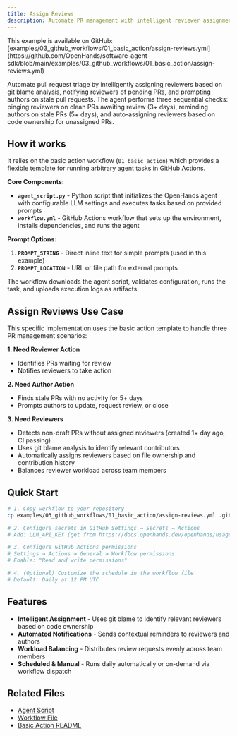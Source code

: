 ```yaml
---
title: Assign Reviews
description: Automate PR management with intelligent reviewer assignment and workflow notifications using OpenHands Agent
---
```


<Note>
This example is available on GitHub: [examples/03_github_workflows/01_basic_action/assign-reviews.yml](https://github.com/OpenHands/software-agent-sdk/blob/main/examples/03_github_workflows/01_basic_action/assign-reviews.yml)
</Note>

Automate pull request triage by intelligently assigning reviewers based on git blame analysis, notifying reviewers of pending PRs, and prompting authors on stale pull requests. The agent performs three sequential checks: pinging reviewers on clean PRs awaiting review (3+ days), reminding authors on stale PRs (5+ days), and auto-assigning reviewers based on code ownership for unassigned PRs.

## How it works

It relies on the basic action workflow (`01_basic_action`) which provides a flexible template for running arbitrary agent tasks in GitHub Actions.

**Core Components:**
- **`agent_script.py`** - Python script that initializes the OpenHands agent with configurable LLM settings and executes tasks based on provided prompts
- **`workflow.yml`** - GitHub Actions workflow that sets up the environment, installs dependencies, and runs the agent

**Prompt Options:**
1. **`PROMPT_STRING`** - Direct inline text for simple prompts (used in this example)
2. **`PROMPT_LOCATION`** - URL or file path for external prompts

The workflow downloads the agent script, validates configuration, runs the task, and uploads execution logs as artifacts.

## Assign Reviews Use Case

This specific implementation uses the basic action template to handle three PR management scenarios:

**1. Need Reviewer Action**
- Identifies PRs waiting for review
- Notifies reviewers to take action

**2. Need Author Action**
- Finds stale PRs with no activity for 5+ days
- Prompts authors to update, request review, or close

**3. Need Reviewers**
- Detects non-draft PRs without assigned reviewers (created 1+ day ago, CI passing)
- Uses git blame analysis to identify relevant contributors
- Automatically assigns reviewers based on file ownership and contribution history
- Balances reviewer workload across team members

## Quick Start

```bash
# 1. Copy workflow to your repository
cp examples/03_github_workflows/01_basic_action/assign-reviews.yml .github/workflows/assign-reviews.yml

# 2. Configure secrets in GitHub Settings → Secrets → Actions
# Add: LLM_API_KEY (get from https://docs.openhands.dev/openhands/usage/llms/openhands-llms)

# 3. Configure GitHub Actions permissions
# Settings → Actions → General → Workflow permissions
# Enable: "Read and write permissions"

# 4. (Optional) Customize the schedule in the workflow file
# Default: Daily at 12 PM UTC
```

## Features

- **Intelligent Assignment** - Uses git blame to identify relevant reviewers based on code ownership
- **Automated Notifications** - Sends contextual reminders to reviewers and authors
- **Workload Balancing** - Distributes review requests evenly across team members
- **Scheduled & Manual** - Runs daily automatically or on-demand via workflow dispatch

## Related Files

- [Agent Script](https://github.com/OpenHands/software-agent-sdk/blob/main/examples/03_github_workflows/01_basic_action/agent_script.py)
- [Workflow File](https://github.com/OpenHands/software-agent-sdk/blob/main/examples/03_github_workflows/01_basic_action/assign-reviews.yml)
- [Basic Action README](https://github.com/OpenHands/software-agent-sdk/blob/main/examples/03_github_workflows/01_basic_action/README.md)
